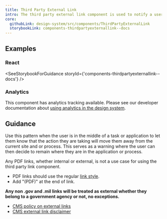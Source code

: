 ```yaml
---
title: Third Party External Link
intro: The third party external link component is used to notify a user that the action they are taking will take them to a new external website.
core:
  githubLink: design-system/src/components/ThirdPartyExternalLink
  storybookLink: components-thirdpartyexternallink--docs
---
```


## Examples

<StorybookExample
  componentName="ThirdPartyExternalLink"
  storyId="components-thirdpartyexternallink--default"
  minHeight={450}
/>

### React

<SeeStorybookForGuidance storyId={'components-thirdpartyexternallink--docs'} />

### Analytics

This component has analytics tracking available. Please see our developer documentation about [using analytics in the design system](/getting-started/for-developers/#analytics).

## Guidance

Use this pattern when the user is in the middle of a task or application to let them know that the action they are taking will move them away from the current site and or process. This serves as a warning where the user can then decide to remain where they are in the application or process.

Any PDF links, whether internal or external, is not a use case for using the third party link component.

- PDF links should use the regular [link style](/foundation/typography/links/).
- Add "(PDF)" at the end of link.

**Any non .gov and .mil links will be treated as external whether they belong to a government agency or not, no exceptions.**

- [CMS policy on external links](https://www.cms.gov/About-CMS/Agency-Information/Aboutwebsite/PolicyforLinkingtoOutsideWebsites.html)
- [CMS external link disclaimer](https://www.cms.gov/About-CMS/Agency-Information/Aboutwebsite/External-Link-Disclaimer.html)
